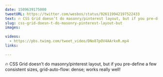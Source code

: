 ```yaml
---
date: 1509639175000
tweetURL: https://twitter.com/wesbos/status/926119942197522433
text: 🔥 CSS Grid doesn’t do masonry/pinterest layout, but if you pre-define a few consistent sizes, grid-auto-flow: dense; works really well! 
slug: css-grid-doesn-t-do-masonry-pinterest-layout-but
images:
  
videos:
  - https://pbs.twimg.com/tweet_video/DNo87pOV4AArkxR.mp4
links:
  
---
```

🔥 CSS Grid doesn’t do masonry/pinterest layout, but if you pre-define a few consistent sizes, grid-auto-flow: dense; works really well!
